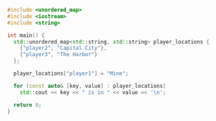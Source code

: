 ```cpp title='Create, insert and print'
#include <unordered_map>
#include <iostream>
#include <string>

int main() {
  std::unordered_map<std::string, std::string> player_locations {
    {"player2", "Capital City"},
    {"player3", "The Harbor"}
  };

  player_locations["player1"] = "Mine";

  for (const auto& [key, value] : player_locations)
    std::cout << key << " is in " << value << '\n';

  return 0;
}
```